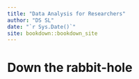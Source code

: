 ```yaml
--- 
title: "Data Analysis for Researchers"
author: "DS SL"
date: "`r Sys.Date()`"
site: bookdown::bookdown_site
---
```


# Down the rabbit-hole

